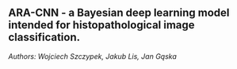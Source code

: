 ## ARA-CNN - a Bayesian deep learning model intended for histopathological image classification.

*Authors: Wojciech Szczypek, Jakub Lis, Jan Gąska*

